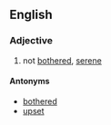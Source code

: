 ==English==
===Adjective===
{{en-adj}}

#not [[bothered]], [[serene]]

====Antonyms====
*[[bothered]]
*[[upset]]